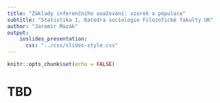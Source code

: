 ```yaml
---
title: "Základy inferenčního uvažování: vzorek a populace"
subtitle: "Statistika 1, Katedra sociologie Filozofické fakulty UK" 
author: "Jaromír Mazák"
output:
    ioslides_presentation:
      css: "../css/slides-style.css"
---
```


```r
knitr::opts_chunk$set(echo = FALSE)
```

# TBD